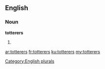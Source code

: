 ==English==

===Noun===
'''totterers'''

# {{plural of|[[totterer]]}}

[[Category:English plurals]]

[[ar:totterers]]
[[fr:totterers]]
[[ku:totterers]]
[[my:totterers]]